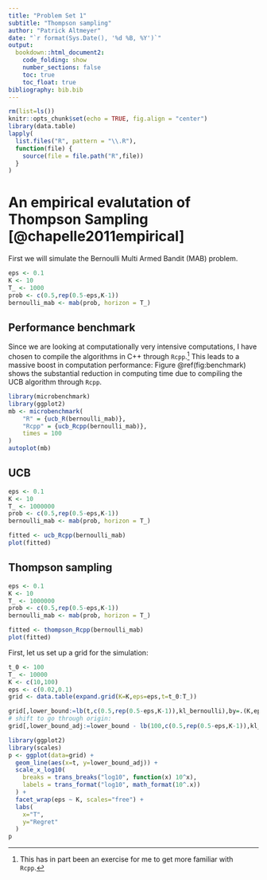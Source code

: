 ```yaml
---
title: "Problem Set 1"
subtitle: "Thompson sampling"
author: "Patrick Altmeyer"
date: "`r format(Sys.Date(), '%d %B, %Y')`"
output: 
  bookdown::html_document2:
    code_folding: show
    number_sections: false
    toc: true
    toc_float: true
bibliography: bib.bib
---
```


```r
rm(list=ls())
knitr::opts_chunk$set(echo = TRUE, fig.align = "center")
library(data.table)
lapply(
  list.files("R", pattern = "\\.R"),
  function(file) {
    source(file = file.path("R",file))
  }
)
```

# An empirical evalutation of Thompson Sampling [@chapelle2011empirical]

First we will simulate the Bernoulli Multi Armed Bandit (MAB) problem.

```r
eps <- 0.1
K <- 10
T_ <- 1000
prob <- c(0.5,rep(0.5-eps,K-1))
bernoulli_mab <- mab(prob, horizon = T_)
```

## Performance benchmark

Since we are looking at computationally very intensive computations, I have chosen to compile the algorithms in C++ through `Rcpp`.^[This has in part been an exercise for me to get more familiar with `Rcpp`.] This leads to a massive boost in computation performance: Figure \@ref(fig:benchmark) shows the substantial reduction in computing time due to compiling the UCB algorithm through `Rcpp`.

```r
library(microbenchmark)
library(ggplot2)
mb <- microbenchmark(
    "R" = {ucb_R(bernoulli_mab)},
    "Rcpp" = {ucb_Rcpp(bernoulli_mab)},
    times = 100
)
autoplot(mb)
```

## UCB

```r
eps <- 0.1
K <- 10
T_ <- 1000000
prob <- c(0.5,rep(0.5-eps,K-1))
bernoulli_mab <- mab(prob, horizon = T_)
```

```r
fitted <- ucb_Rcpp(bernoulli_mab)
plot(fitted)
```

## Thompson sampling

```r
eps <- 0.1
K <- 10
T_ <- 1000000
prob <- c(0.5,rep(0.5-eps,K-1))
bernoulli_mab <- mab(prob, horizon = T_)
```

```r
fitted <- thompson_Rcpp(bernoulli_mab)
plot(fitted)
```

First, let us set up a grid for the simulation:

```r
t_0 <- 100
T_ <- 10000
K <- c(10,100)
eps <- c(0.02,0.1)
grid <- data.table(expand.grid(K=K,eps=eps,t=t_0:T_))
```

```r
grid[,lower_bound:=lb(t,c(0.5,rep(0.5-eps,K-1)),kl_bernoulli),by=.(K,eps,t)]
# shift to go through origin:
grid[,lower_bound_adj:=lower_bound - lb(100,c(0.5,rep(0.5-eps,K-1)),kl_bernoulli),by=.(K,eps)]
```

```r
library(ggplot2)
library(scales)
p <- ggplot(data=grid) +
  geom_line(aes(x=t, y=lower_bound_adj)) +
  scale_x_log10(
    breaks = trans_breaks("log10", function(x) 10^x),
    labels = trans_format("log10", math_format(10^.x))
  ) +
  facet_wrap(eps ~ K, scales="free") +
  labs(
    x="T",
    y="Regret"
  )
p
```



